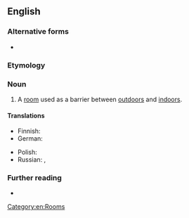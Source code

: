 {{also|mud room}}

==English==

===Alternative forms===
* {{alter|en|mud room}}

===Etymology===
{{compound|en|mud|room}}

===Noun===
{{en-noun}}

# {{lb|en|North America}} A [[room]] used as a barrier between [[outdoors]] and [[indoors]].
#: {{cot|en|airlock|boot room|half bath|vestibule|foyer}}
#: {{ux|en|We made sure to hang our wet clothes on the hook in the '''mudroom''' when we came in from the snow.}}

====Translations====
{{trans-top|Room between outdoors and indoors}}
* Finnish: {{t|fi|kuraeteinen}}
* German: {{t|de|Windfang|m}}
{{trans-mid}}
* Polish: {{t+|pl|wiatrołap|m}}
* Russian: {{t+|ru|прихо́жая|f}}, {{t+|ru|се́ни|m-p}}
{{trans-bottom}}

===Further reading===
* {{R:Lexico}}

[[Category:en:Rooms]]